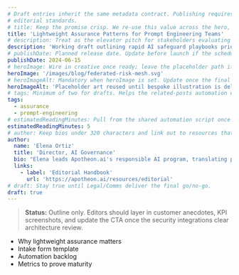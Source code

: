 ```yaml
---
# Draft entries inherit the same metadata contract. Publishing requires flipping `draft` to false and refining copy to our
# editorial standards.
# title: Keep the promise crisp. We re-use this value across the hero, social, and schema markup.
title: 'Lightweight Assurance Patterns for Prompt Engineering Teams'
# description: Treat as the elevator pitch for stakeholders evaluating early guardrails.
description: 'Working draft outlining rapid AI safeguard playbooks prior to full security sign-off'
# publishDate: Planned release date. Update before launch if the schedule changes.
publishDate: 2024-06-15
# heroImage: Wire in creative once ready; leave the placeholder path if you need to smoke-test layout spacing.
heroImage: '/images/blog/federated-risk-mesh.svg'
# heroImageAlt: Mandatory when heroImage is set. Update once the final artwork lands.
heroImageAlt: 'Placeholder art reused until bespoke illustration is delivered'
# tags: Minimum of two for drafts. Helps the related-posts automation converge faster.
tags:
  - assurance
  - prompt-engineering
# estimatedReadingMinutes: Pull from the shared automation script once narrative stabilizes.
estimatedReadingMinutes: 5
# author: Keep bios under 320 characters and link out to resources that reinforce credibility.
author:
  name: 'Elena Ortiz'
  title: 'Director, AI Governance'
  bio: "Elena leads Apotheon.ai's responsible AI program, translating policy frameworks into shipping guardrails for regulated industries."
  links:
    - label: 'Editorial Handbook'
      url: 'https://apotheon.ai/resources/editorial'
# draft: Stay true until Legal/Comms deliver the final go/no-go.
draft: true
---
```


> **Status:** Outline only. Editors should layer in customer anecdotes, KPI screenshots, and update the CTA once the security integrations clear architecture review.

- Why lightweight assurance matters
- Intake form template
- Automation backlog
- Metrics to prove maturity
